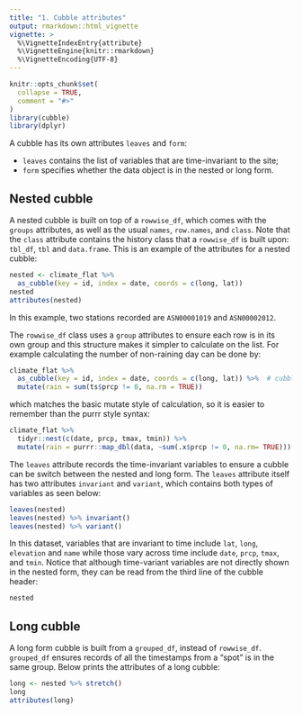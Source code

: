 ```yaml
---
title: "1. Cubble attributes"
output: rmarkdown::html_vignette
vignette: >
  %\VignetteIndexEntry{attribute}
  %\VignetteEngine{knitr::rmarkdown}
  %\VignetteEncoding{UTF-8}
---
```


```r
knitr::opts_chunk$set(
  collapse = TRUE,
  comment = "#>"
)
library(cubble)
library(dplyr)
```

A cubble has its own attributes `leaves` and `form`: 

* `leaves` contains the list of variables that are time-invariant to the site; 
* `form` specifies whether the data object is in the nested or long form. 

## Nested cubble

A nested cubble is built on top of a `rowwise_df`, which comes with the `groups` attributes, as well as the usual `names`, `row.names`, and `class`. Note that the `class` attribute contains the history class that a `rowwise_df` is built upon: `tbl_df`, `tbl` and `data.frame`. This is an example of the attributes for a nested cubble: 

```r
nested <- climate_flat %>% 
  as_cubble(key = id, index = date, coords = c(long, lat))
nested
attributes(nested)
```

In this example, two stations recorded are `ASN00001019` and `ASN00002012`. 

The `rowwise_df` class uses a `group` attributes to ensure each row is in its own group and this structure makes it simpler to calculate on the list. For example calculating the number of non-raining day can be done by: 

```r
climate_flat %>%
  as_cubble(key = id, index = date, coords = c(long, lat)) %>%  # cubble names the list-column as `ts` rather than `data`
  mutate(rain = sum(ts$prcp != 0, na.rm = TRUE))
```

which matches the basic mutate style of calculation, so it is easier to remember than the purrr style syntax: 

```r
climate_flat %>% 
  tidyr::nest(c(date, prcp, tmax, tmin)) %>% 
  mutate(rain = purrr::map_dbl(data, ~sum(.x$prcp != 0, na.rm= TRUE)))
```

The `leaves` attribute records the time-invariant variables to ensure a cubble can be switch between the nested and long form. The `leaves` attribute itself has two attributes `invariant` and `variant`, which contains both types of variables as seen below: 

```r
leaves(nested)
leaves(nested) %>% invariant()
leaves(nested) %>% variant()
```

In this dataset, variables that are invariant to time include `lat`, `long`, `elevation` and `name` while those vary across time include `date`, `prcp`, `tmax`, and `tmin`. Notice that although time-variant variables are not directly shown in the nested form, they can be read from the third line of the cubble header:

```r
nested
```


## Long cubble

A long form cubble is built from a `grouped_df`, instead of `rowwise_df`. `grouped_df` ensures records of all the timestamps from a "spot" is in the same group. Below prints the attributes of a long cubble:

```r
long <- nested %>% stretch()
long
attributes(long)
```

